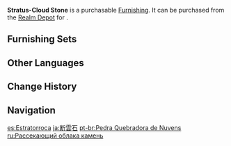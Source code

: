 {{Furnishing Infobox
|id             = 372217
|image          = Item Stratus-Cloud Stone.png
|category       = Landform
|subcategory    = Rock
|quality        = 3
|adeptal_energy = 20
|load           = 35
|reduced_load   = 24
|description    = A traveler once encountered a stone of this kind on a mountain top near a sheer cliff, thought it was a broken-off piece of cloud, and called it "Stratus-Cloud Stone." This story always stimulates intense curiosity in children who hear it &mdash; if shards of cloud are made of stone, does that mean there could be strange people secretly living up in the clouds?
|source1        = [[Realm Depot]]
}}
'''Stratus-Cloud Stone''' is a purchasable [[Furnishing]]. It can be purchased from the [[Realm Depot]] for {{Item|Realm Currency|30|x=80}}.

==Furnishing Sets==
{{Craft Usage}}

==Other Languages==
{{Other Languages
|en      = Stratus-Cloud Stone
|zhs     = 断云石
|zhs_rm  = Duàn Yún Shí
|zht     = 斷雲石
|zht_rm  = Duàn Yún Shí
|zh_tl   = 
|ja      = 断雲石
|ja_rm   = Dan'unseki{{Assumed}}
|ja_tl   = 
|ko      = 단운석
|ko_rm   = Danunseok
|ko_tl   = Divided Cloud Stone
|es      = Estratorroca
|es_tl   = Stratus-Cloud Rock
|fr      = Pierre nuageuse
|fr_tl   = Cloudy Stone
|ru      = Рассекающий облака камень
|ru_tl   = Cloud-Cutting Stone
|th      = หินเฉือนเมฆ
|th_rm   = 
|th_tl   = 
|vi      = Đoạn Vân Thạch
|vi_tl   = 
|de      = Wolkensplitterstein
|de_tl   = Cloud Sliver Stone
|id      = Batu Awan Stratus
|id_tl   = Stratus Cloud Stone
|pt      = Pedra Quebradora de Nuvens
|pt_tl   = 
|tr      = Bulut Taşı
|tr_tl   = 
|it      = Pietra strato di nuvola
|it_tl   = 
}}

==Change History==
{{Change History|1.5}}

==Navigation==
{{Furnishing Navbox|exterior}}

[[es:Estratorroca]]
[[ja:断雲石]]
[[pt-br:Pedra Quebradora de Nuvens]]
[[ru:Рассекающий облака камень]]